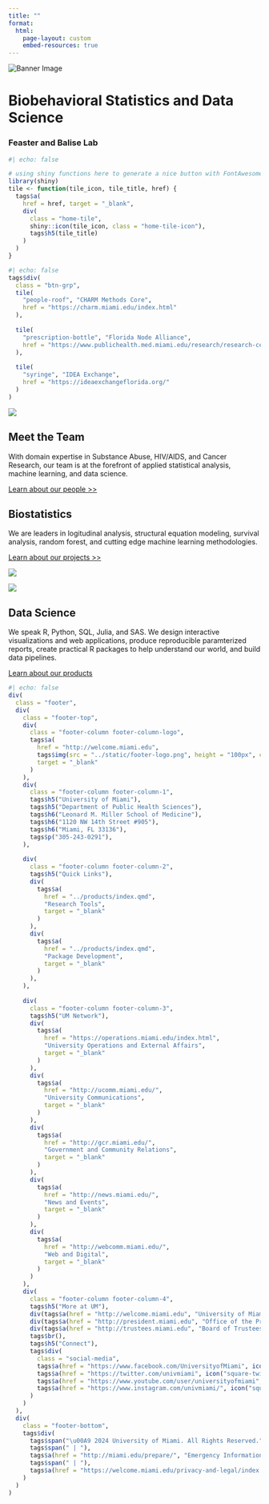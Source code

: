 ```yaml
---
title: ""
format: 
  html:
    page-layout: custom
    embed-resources: true
---
```


<!----- start hero panel -------->

```{=html}
<!-- Using raw html here is the path of least resistance for creating the hero panel. You only need a container div holding the image and some text. If your text has more than one line (like this one will), wrap the text in its own div -->
<div class="hero-panel column-screen">
  <img class="banner" src="/static/home-page/hero-image.jpg" alt="Banner Image">
  <div class="banner-txt">
    <h1>Biobehavioral Statistics and Data Science</h1>
    <h3>Feaster and Balise Lab</h3>
  </div>
</div>
```



<!----- start project buttons -------->

```r
#| echo: false

# using shiny functions here to generate a nice button with FontAwesome icons
library(shiny)
tile <- function(tile_icon, tile_title, href) {
  tags$a(
    href = href, target = "_blank",
    div(
      class = "home-tile",
      shiny::icon(tile_icon, class = "home-tile-icon"),
      tags$h5(tile_title)
    )
  )
}
```

```r
#| echo: false
tags$div(
  class = "btn-grp",
  tile(
    "people-roof", "CHARM Methods Core",
    href = "https://charm.miami.edu/index.html"
  ),
  
  tile(
    "prescription-bottle", "Florida Node Alliance",
    href = "https://www.publichealth.med.miami.edu/research/research-centers/florida-node-alliance-fna/about-the-fna/index.html"
  ),
  
  tile(
    "syringe", "IDEA Exchange",
    href = "https://ideaexchangeflorida.org/"
  )
)
```


<!----- start people section -------->
::: { .home-wrapper }

::: { .image-wrapper }

![](../static/home-page/meet-the-team-pic.jpeg)

:::

::: { .card-info }

## Meet the Team

With domain expertise in Substance Abuse, HIV/AIDS, and Cancer Research, our team is at the forefront of applied statistical analysis, machine learning, and data science.

[Learn about our people >>](../people/index.qmd)

:::

:::



<!----- start projects -------->
::: { .home-wrapper }

::: { .card-info }

## Biostatistics

We are leaders in logitudinal analysis, structural equation modeling, survival analysis, random forest, and cutting edge machine learning methodologies.

[Learn about our projects >>](../projects/index.qmd)

:::

::: { .image-wrapper }

![](../static/home-page/biostatistics-pic.jpeg)
:::

:::



<!----- start products -------->
::: { .home-wrapper }

::: { .image-wrapper }

![](../static/home-page/data-science-pic.jpeg)

:::

::: { .card-info }

## Data Science

We speak R, Python, SQL, Julia, and SAS. We design interactive visualizations and web applications, produce reproducible paramterized reports, create practical R packages to help understand our world, and build data pipelines.

[Learn about our products](../products/index.qmd)
:::

:::

<!------------------------------------------------------------->



<!------------------------------------------------------------->
<!----- start footer -------->
```r
#| echo: false
div(
  class = "footer",
  div(
    class = "footer-top",
    div(
      class = "footer-column footer-column-logo", 
      tags$a(
        href = "http://welcome.miami.edu",
        tags$img(src = "../static/footer-logo.png", height = "100px", class = "footer-logo"),
        target = "_blank"
      )
    ),
    div(
      class = "footer-column footer-column-1", 
      tags$h5("University of Miami"),
      tags$h5("Department of Public Health Sciences"),
      tags$h6("Leonard M. Miller School of Medicine"),
      tags$h6("1120 NW 14th Street #905"),
      tags$h6("Miami, FL 33136"),
      tags$p("305-243-0291"),
    ),
    
    div(
      class = "footer-column footer-column-2", 
      tags$h5("Quick Links"),
      div(
        tags$a(
          href = "../products/index.qmd", 
          "Research Tools", 
          target = "_blank"
        )
      ),
      div(
        tags$a(
          href = "../products/index.qmd",
          "Package Development", 
          target = "_blank"
        )
      ),
    ),
    
    div(
      class = "footer-column footer-column-3",
      tags$h5("UM Network"),
      div(
        tags$a(
          href = "https://operations.miami.edu/index.html", 
          "University Operations and External Affairs", 
          target = "_blank"
        )
      ),
      div(
        tags$a(
          href = "http://ucomm.miami.edu/", 
          "University Communications", 
          target = "_blank"
        ) 
      ),
      div(
        tags$a(
          href = "http://gcr.miami.edu/", 
          "Government and Community Relations", 
          target = "_blank"
        )
      ),
      div(
        tags$a(
          href = "http://news.miami.edu/", 
          "News and Events", 
          target = "_blank"
        )
      ),
      div(
        tags$a(
          href = "http://webcomm.miami.edu/", 
          "Web and Digital",
          target = "_blank"
        )
      )
    ),
    div(
      class = "footer-column footer-column-4",
      tags$h5("More at UM"),
      div(tags$a(href = "http://welcome.miami.edu", "University of Miami", target = "_blank")),
      div(tags$a(href = "http://president.miami.edu", "Office of the President", target = "_blank")),
      div(tags$a(href = "http://trustees.miami.edu", "Board of Trustees", target = "_blank")),
      tags$br(),
      tags$h5("Connect"),
      tags$div(
        class = "social-media",
        tags$a(href = "https://www.facebook.com/UniversityofMiami", icon("square-facebook", lib = "font-awesome"), target = "_blank"),
        tags$a(href = "https://twitter.com/univmiami", icon("square-twitter", lib = "font-awesome"), target = "_blank"),
        tags$a(href = "https://www.youtube.com/user/universityofmiami", icon("square-youtube", lib = "font-awesome"), target = "_blank"),
        tags$a(href = "https://www.instagram.com/univmiami/", icon("square-instagram", lib = "font-awesome"), target = "_blank"),
      )
    )
  ),
  div(
    class = "footer-bottom",
    tags$div(
      tags$span("\u00A9 2024 University of Miami. All Rights Reserved."),
      tags$span(" | "),
      tags$a(href = "http://miami.edu/prepare/", "Emergency Information", target = "_blank"),
      tags$span(" | "),
      tags$a(href = "https://welcome.miami.edu/privacy-and-legal/index.html", "Privacy Statement & Legal Notices", target = "_blank"),
    )
  )
)
```
